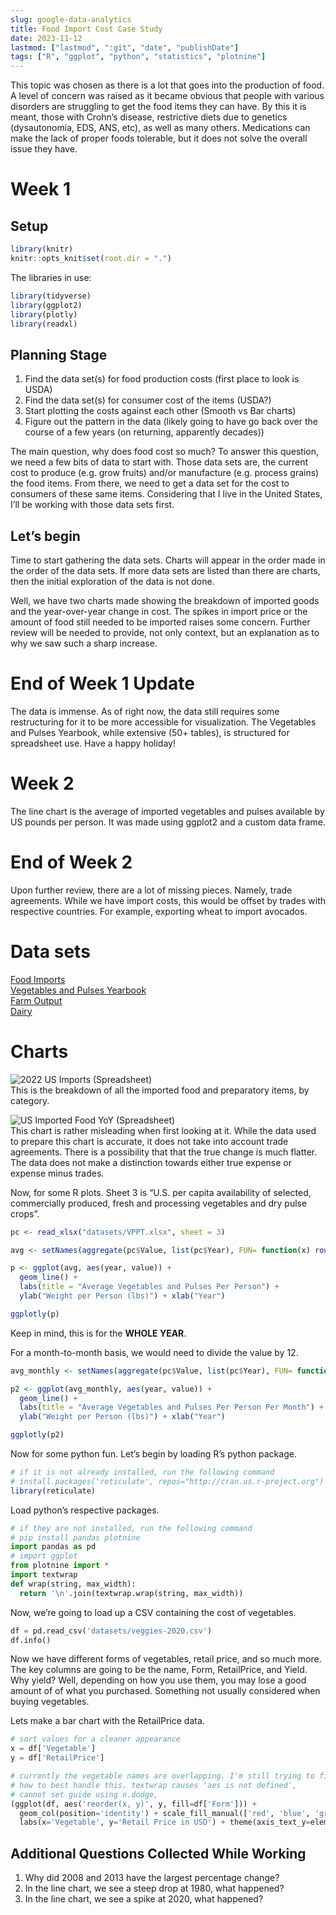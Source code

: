 ```yaml
---
slug: google-data-analytics
title: Food Import Cost Case Study
date: 2023-11-12
lastmod: ["lastmod", ":git", "date", "publishDate"]
tags: ["R", "ggplot", "python", "statistics", "plotnine"]
---
```


This topic was chosen as there is a lot that goes into the production of food. A level of concern was raised as it became obvious that people with various disorders are struggling to get the food items they can have. By this it is meant, those with Crohn's disease, restrictive diets due to genetics (dysautonomia, EDS, ANS, etc), as well as many others. Medications can make the lack of proper foods tolerable, but it does not solve the overall issue they have.
<!--more-->

# Week 1

## Setup
```r
library(knitr)
knitr::opts_knit$set(root.dir = ".")
```
The libraries in use:
```r
library(tidyverse)
library(ggplot2)
library(plotly)
library(readxl)
```
## Planning Stage

1)  Find the data set(s) for food production costs (first place to look is USDA)\
2)  Find the data set(s) for consumer cost of the items (USDA?)\
3)  Start plotting the costs against each other (Smooth vs Bar charts)\
4)  Figure out the pattern in the data (likely going to have go back over the course of a few years (on returning, apparently decades))

The main question, why does food cost so much? To answer this question, we need a few bits of data to start with. Those data sets are, the current cost to produce (e.g. grow fruits) and/or manufacture (e.g. process grains) the food items. From there, we need to get a data set for the cost to consumers of these same items. Considering that I live in the United States, I'll be working with those data sets first.

## Let's begin

Time to start gathering the data sets. Charts will appear in the order made in the order of the data sets. If more data sets are listed than there are charts, then the initial exploration of the data is not done.

Well, we have two charts made showing the breakdown of imported goods and the year-over-year change in cost. The spikes in import price or the amount of food still needed to be imported raises some concern. Further review will be needed to provide, not only context, but an explanation as to why we saw such a sharp increase.

# End of Week 1 Update

The data is immense. As of right now, the data still requires some restructuring for it to be more accessible for visualization. The Vegetables and Pulses Yearbook, while extensive (50+ tables), is structured for spreadsheet use. Have a happy holiday!

# Week 2

The line chart is the average of imported vegetables and pulses available by US pounds per person. It was made using ggplot2 and a custom data frame.

# End of Week 2

Upon further review, there are a lot of missing pieces. Namely, trade agreements. While we have import costs, this would be offset by trades with respective countries. For example, exporting wheat to import avocados. 

# Data sets

[Food Imports](https://www.ers.usda.gov/data-products/u-s-food-imports/)\
[Vegetables and Pulses Yearbook](https://www.ers.usda.gov/data-products/vegetables-and-pulses-data/vegetables-and-pulses-yearbook-tables/)\
[Farm Output](https://www.ers.usda.gov/data-products/agricultural-productivity-in-the-u-s/)\
[Dairy](https://www.ers.usda.gov/data-products/dairy-data.aspx)

# Charts

![2022 US Imports (Spreadsheet)](img/2022-US-Imports.png)  
This is the breakdown of all the imported food and preparatory items, by category.

![US Imported Food YoY (Spreadsheet)](img/US-Imported-Food-Price-Change.png)  
This chart is rather misleading when first looking at it. While the data used to prepare this chart is accurate, it does not take into account trade agreements. There is a possibility that that the true change is much flatter. The data does not make a distinction towards either true expense or expense minus trades.

Now, for some R plots. Sheet 3 is "U.S. per capita availability of selected, commercially produced, fresh and processing vegetables and dry pulse crops".
```r
pc <- read_xlsx("datasets/VPPT.xlsx", sheet = 3)

avg <- setNames(aggregate(pc$Value, list(pc$Year), FUN= function(x) round(mean(x), 2)), c("year", "value"))

p <- ggplot(avg, aes(year, value)) +
  geom_line() +
  labs(title = "Average Vegetables and Pulses Per Person") +
  ylab("Weight per Person (lbs)") + xlab("Year")

ggplotly(p)
```
Keep in mind, this is for the <strong>WHOLE YEAR</strong>.

For a month-to-month basis, we would need to divide the value by 12.
```r
avg_monthly <- setNames(aggregate(pc$Value, list(pc$Year), FUN= function(x) round(mean(x)/12, 2)), c("year", "value"))

p2 <- ggplot(avg_monthly, aes(year, value)) +
  geom_line() +
  labs(title = "Average Vegetables and Pulses Per Person Per Month") +
  ylab("Weight per Person (lbs)") + xlab("Year")

ggplotly(p2)
```


Now for some python fun. Let's begin by loading R's python package.
```r
# if it is not already installed, run the following command
# install.packages('reticulate', repos="http://cran.us.r-project.org")
library(reticulate)
```
Load python's respective packages.
```python
# if they are not installed, run the following command
# pip install pandas plotnine
import pandas as pd
# import ggplot
from plotnine import *
import textwrap
def wrap(string, max_width):
  return '\n'.join(textwrap.wrap(string, max_width))
```
Now, we're going to load up a CSV containing the cost of vegetables.
```python
df = pd.read_csv('datasets/veggies-2020.csv')
df.info()
```

Now we have different forms of vegetables, retail price, and so much more. The key columns are going to be the name, Form, RetailPrice, and Yield. Why yield? Well, depending on how you use them, you may lose a good amount of of what you purchased. Something not usually considered when buying vegetables.

Lets make a bar chart with the RetailPrice data.
```python
# sort values for a cleaner appearance
x = df['Vegetable']
y = df['RetailPrice']

# currently the vegetable names are overlapping. I'm still trying to figure out
# how to best handle this. textwrap causes 'aes is not defined',
# cannot set guide using n.dodge, 
(ggplot(df, aes('reorder(x, y)', y, fill=df['Form'])) + 
  geom_col(position='identity') + scale_fill_manual(['red', 'blue', 'green', 'orange']) + coord_flip() + 
  labs(x='Vegetable', y='Retail Price in USD') + theme(axis_text_y=element_text(size=8)))
```

## Additional Questions Collected While Working

1.  Why did 2008 and 2013 have the largest percentage change?
2.  In the line chart, we see a steep drop at 1980, what happened?
3.  In the line chart, we see a spike at 2020, what happened?
